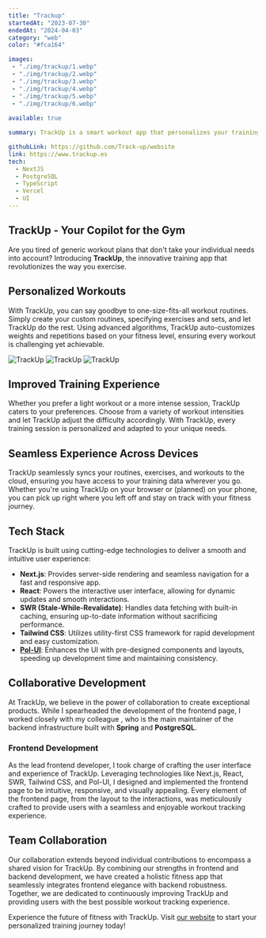 ```yaml
---
title: "Trackup"
startedAt: "2023-07-30"
endedAt: "2024-04-03"
category: "web"
color: "#fca164"

images: 
 - "./img/trackup/1.webp"
 - "./img/trackup/2.webp"
 - "./img/trackup/3.webp"
 - "./img/trackup/4.webp"
 - "./img/trackup/5.webp"
 - "./img/trackup/6.webp"
 
available: true

summary: TrackUp is a smart workout app that personalizes your training in real time, adjusting routines to match your fitness level and progress. It simplifies the path to your goals with dynamic, data-driven workouts tailored just for you.

githubLink: https://github.com/Track-up/website
link: https://www.trackup.es
tech: 
  - NextJS
  - PostgreSQL
  - TypeScript
  - Vercel
  - UI
---
```



## TrackUp - Your Copilot for the Gym

Are you tired of generic workout plans that don't take your individual needs into account? Introducing **TrackUp**, the innovative training app that revolutionizes the way you exercise.

## Personalized Workouts

With TrackUp, you can say goodbye to one-size-fits-all workout routines. Simply create your custom routines, specifying exercises and sets, and let TrackUp do the rest. Using advanced algorithms, TrackUp auto-customizes weights and repetitions based on your fitness level, ensuring every workout is challenging yet achievable.

<nav className="grid grid-cols-3">
    <Image
  src={trackup1}
  alt="TrackUp"
  width={300}
  height={500}      
  className="md:h-[500px] rounded-xl object-contain show-first-phone"
  />
    <Image
  src={trackup2}
  alt="TrackUp"
  width={300}
  height={500}      
  className="h-[500px] rounded-xl object-contain show-second-phone"
  />
    <Image
  src={trackup3}
  alt="TrackUp"
  width={300}
  height={500}      
  className="h-[500px] rounded-xl object-contain show-third-phone"
  />
</nav>

## Improved Training Experience

Whether you prefer a light workout or a more intense session, TrackUp caters to your preferences. Choose from a variety of workout intensities and let TrackUp adjust the difficulty accordingly. With TrackUp, every training session is personalized and adapted to your unique needs.

## Seamless Experience Across Devices

TrackUp seamlessly syncs your routines, exercises, and workouts to the cloud, ensuring you have access to your training data wherever you go. Whether you're using TrackUp on your browser or (planned) on your phone, you can pick up right where you left off and stay on track with your fitness journey.

## Tech Stack

TrackUp is built using cutting-edge technologies to deliver a smooth and intuitive user experience:

- **Next.js**: Provides server-side rendering and seamless navigation for a fast and responsive app.
- **React**: Powers the interactive user interface, allowing for dynamic updates and smooth interactions.
- **SWR (Stale-While-Revalidate)**: Handles data fetching with built-in caching, ensuring up-to-date information without sacrificing performance.
- **Tailwind CSS**: Utilizes utility-first CSS framework for rapid development and easy customization.
- [**Pol-UI**](https://polgubau.com/projects/polui): Enhances the UI with pre-designed components and layouts, speeding up development time and maintaining consistency.

## Collaborative Development

At TrackUp, we believe in the power of collaboration to create exceptional products. While I spearheaded the development of the frontend page, I worked closely with my colleague <At label='Gerard Martinez' href='https://github.com/GerardM5'/> , who is the main maintainer of the backend infrastructure built with **Spring** and **PostgreSQL**.

### Frontend Development

As the lead frontend developer, I took charge of crafting the user interface and experience of TrackUp. Leveraging technologies like Next.js, React, SWR, Tailwind CSS, and Pol-UI, I designed and implemented the frontend page to be intuitive, responsive, and visually appealing. Every element of the frontend page, from the layout to the interactions, was meticulously crafted to provide users with a seamless and enjoyable workout tracking experience.

## Team Collaboration

Our collaboration extends beyond individual contributions to encompass a shared vision for TrackUp. By combining our strengths in frontend and backend development, we have created a holistic fitness app that seamlessly integrates frontend elegance with backend robustness. Together, we are dedicated to continuously improving TrackUp and providing users with the best possible workout tracking experience.

Experience the future of fitness with TrackUp. Visit [our website](https://www.trackup.es) to start your personalized training journey today!
